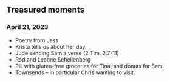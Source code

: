 ## Treasured moments 


### April 21, 2023
-  Poetry from Jess 
-  Krista tells us about her day. 
-  Jude sending Sam a verse (2 Tim. 2:7-11)
-  Rod and Leanne Schellenberg 
-  Pill with gluten-free groceries for Tina, and donuts for Sam.
-  Townsends -- in particular Chris wanting to visit.